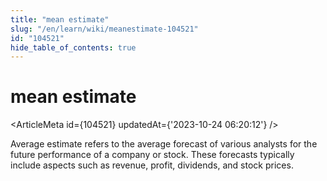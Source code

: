 ```yaml
---
title: "mean estimate"
slug: "/en/learn/wiki/meanestimate-104521"
id: "104521"
hide_table_of_contents: true
---
```



# mean estimate

<ArticleMeta id={104521} updatedAt={'2023-10-24 06:20:12'} />
<div className='border-solid border-b border-t-0 my-4 border-[var(--ifm-color-gray-300)]' />

Average estimate refers to the average forecast of various analysts for the future performance of a company or stock. These forecasts typically include aspects such as revenue, profit, dividends, and stock prices.
